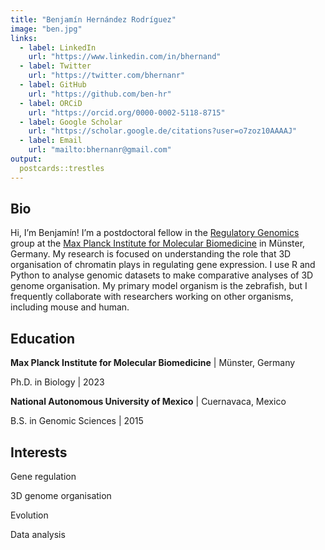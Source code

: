 ```yaml
---
title: "Benjamín Hernández Rodríguez"
image: "ben.jpg"
links:
  - label: LinkedIn
    url: "https://www.linkedin.com/in/bhernand"
  - label: Twitter
    url: "https://twitter.com/bhernanr"
  - label: GitHub
    url: "https://github.com/ben-hr"
  - label: ORCiD
    url: "https://orcid.org/0000-0002-5118-8715"
  - label: Google Scholar
    url: "https://scholar.google.de/citations?user=o7zoz10AAAAJ"
  - label: Email
    url: "mailto:bhernanr@gmail.com"
output:
  postcards::trestles
---
```

 
## Bio

Hi, I’m Benjamín! I’m a postdoctoral fellow in the <a href="http://www.vaquerizaslab.org/people/#Benjamin
">Regulatory Genomics</a> group at the <a href="https://www.mpi-muenster.mpg.de/">Max Planck Institute for Molecular Biomedicine</a> in Münster, Germany. My research is focused on understanding the role that 3D organisation of chromatin plays in regulating gene expression. I use R and Python to analyse genomic datasets to make comparative analyses of 3D genome organisation. My primary model organism is the zebrafish, but I frequently collaborate with researchers working on other organisms, including mouse and human.

## Education

**Max Planck Institute for Molecular Biomedicine** | Münster, Germany

Ph.D. in Biology | 2023

**National Autonomous University of Mexico** | Cuernavaca, Mexico

B.S. in Genomic Sciences | 2015

## Interests

Gene regulation

3D genome organisation

Evolution

Data analysis
